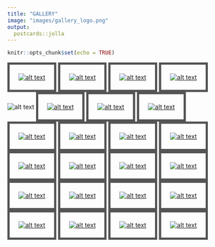 ```yaml
---
title: "GALLERY"
image: "images/gallery_logo.png"
output:
  postcards::jolla
---
```


```r
knitr::opts_chunk$set(echo = TRUE)
```

[![alt text](images/gallery/1.jpg){style="padding:20px;border: 5px solid #555;"}](https://www.instagram.com/p/CMJQCAggtul/) [![alt text](images/gallery/4.jpg){style="padding:20px;border: 5px solid #555;"}](https://www.instagram.com/p/CCYuSRzpssh/) [![alt text](images/gallery/8.jpg){style="padding:20px;border: 5px solid #555;"}](https://www.instagram.com/p/CAqEvNagKSs/) [![alt text](images/gallery/9.jpg){style="padding:20px;border: 5px solid #555;"}](https://www.instagram.com/p/CBBOFAGA9CK/) ![alt text](images/gallery/%2011.jpg) [![alt text](images/gallery/12.jpg){style="padding:20px;border: 5px solid #555;"}](https://www.instagram.com/p/CBdZP5FAowm/) [![alt text](images/gallery/13.jpg){style="padding:20px;border: 5px solid #555;"}](https://www.instagram.com/p/CBsaZ4NpdOC/) [![alt text](images/gallery/14.jpg){style="padding:20px;border: 5px solid #555;"}](https://www.instagram.com/p/CCNqcr9Jfh5/) [![alt text](images/gallery/15.jpg){style="padding:20px;border: 5px solid #555;"}](https://www.instagram.com/p/CCOiRdZpJ15/) [![alt text](images/gallery/16.jpg){style="padding:20px;border: 5px solid #555;"}](https://www.instagram.com/p/CCREdJ7pAVk/) [![alt text](images/gallery/18.jpg){style="padding:20px;border: 5px solid #555;"}](https://www.instagram.com/p/CCJJI2AJT0y/) [![alt text](images/gallery/19.jpg){style="padding:20px;border: 5px solid #555;"}](https://www.instagram.com/p/CCbUOX7p_Sd/) [![alt text](images/gallery/20.jpg){style="padding:20px;border: 5px solid #555;"}](https://www.instagram.com/p/CClqWEDpa6v/) [![alt text](images/gallery/21.jpg){style="padding:20px;border: 5px solid #555;"}](https://www.instagram.com/p/CCqwDwgJiY5/) [![alt text](images/gallery/22.jpg){style="padding:20px;border: 5px solid #555;"}](https://www.instagram.com/p/CCyj0ZeJw2u/) [![alt text](images/gallery/23.jpg){style="padding:20px;border: 5px solid #555;"}](https://www.instagram.com/p/CCv6oS-ph1-/) [![alt text](images/gallery/24.jpg){style="padding:20px;border: 5px solid #555;"}](https://www.instagram.com/p/CC3oDvdJwsX/) [![alt text](images/gallery/25.jpg){style="padding:20px;border: 5px solid #555;"}](https://www.instagram.com/p/CC_ciAeJ_UE/) [![alt text](images/gallery/26.jpg){style="padding:20px;border: 5px solid #555;"}](https://www.instagram.com/p/CDB7wpeJeVu/) [![alt text](images/gallery/27.jpg){style="padding:20px;border: 5px solid #555;"}](https://www.instagram.com/p/CC1Eh2lpaMV/) [![alt text](images/gallery/28.jpg){style="padding:20px;border: 5px solid #555;"}](https://www.instagram.com/p/CDHFWMJpVE-/) [![alt text](images/gallery/29.jpg){style="padding:20px;border: 5px solid #555;"}](https://www.instagram.com/p/CDO0ggbpGxP/) [![alt text](images/gallery/30.jpg){style="padding:20px;border: 5px solid #555;"}](https://www.instagram.com/p/CDoipB2JUO_/) [![alt text](images/gallery/31.jpg){style="padding:20px;border: 5px solid #555;"}](https://www.instagram.com/p/CD3_YdjpIT1/)
